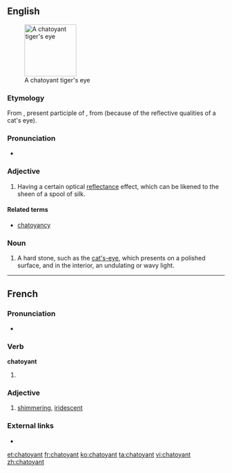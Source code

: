 ==English==
{{wikipedia|chatoyancy}}
[[Image:Tigers-Eye.jpg|thumb|120px|right|A chatoyant tiger's eye]]

===Etymology===
From {{etyl|fr|en}} {{term|chatoyant|lang=fr}}, present participle of {{term|chatoyer|lang=fr}}, from {{term|chat||cat|lang=fr}} (because of the reflective qualities of a cat's eye).

===Pronunciation===
* {{a|US}} {{IPA|/ʃəˈtɔɪənt/|lang=en}}

===Adjective===
{{en-adj}}

# {{context|jewelry|lang=en}} Having a certain optical [[reflectance]] effect, which can be likened to the sheen of a spool of silk.

====Related terms====
* [[chatoyancy]]

===Noun===
{{en-noun}}

# {{context|mineral|lang=en}} A hard stone, such as the [[cat's-eye]], which presents on a polished surface, and in the interior, an undulating or wavy light.

----

==French==

===Pronunciation===
* {{IPA|/ʃa.twa.jɑ̃/|lang=fr}}

===Verb===
'''chatoyant'''

# {{present participle of|chatoyer|lang=fr}}

===Adjective===
{{fr-adj}}

# [[shimmering]], [[iridescent]]

===External links===
* {{R:TLFi}}

[[et:chatoyant]]
[[fr:chatoyant]]
[[ko:chatoyant]]
[[ta:chatoyant]]
[[vi:chatoyant]]
[[zh:chatoyant]]